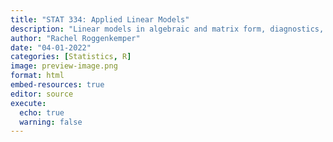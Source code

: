 ```yaml
---
title: "STAT 334: Applied Linear Models"
description: "Linear models in algebraic and matrix form, diagnostics, transformations, polynomial models, categorical predictors, model selection, correlated errors, logistic regression."
author: "Rachel Roggenkemper"
date: "04-01-2022"
categories: [Statistics, R]
image: preview-image.png
format: html
embed-resources: true
editor: source
execute: 
  echo: true
  warning: false
---
```


